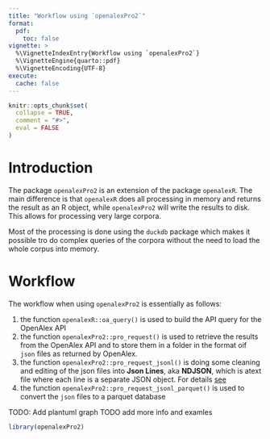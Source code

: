 ```yaml
---
title: "Workflow using `openalexPro2`"
format:
  pdf:
    toc: false
vignette: >
  %\VignetteIndexEntry{Workflow using `openalexPro2`}
  %\VignetteEngine{quarto::pdf}
  %\VignetteEncoding{UTF-8}
execute: 
  cache: false
---
```


```r
knitr::opts_chunk$set(
  collapse = TRUE,
  comment = "#>",
  eval = FALSE
)
```

# Introduction

The package `openalexPro2` is an extension of the package `openalexR`. The main difference is that `openalexR` does all processing in memory and returns the result as an R object, while `openalexPro2` will write the results to disk. This allows for processing very large corpora.

Most of the processing is done using the `duckdb` package which makes it possible tro do complex queries of the corpora without the need to load the whole corpus into memory.

# Workflow

The workflow when using `openalexPro2` is essentially as follows:

1. the function `openalexR::oa_query()` is used to build the API query for the OpenAlex API
2. the function `openalexPro2::pro_request()` is used to retrieve the results from the OpenAlex API and to store them in a folder in the format oif `json` files as returned by OpenAlex.
3. the function `openalexPro2::pro_request_jsonl()` is doing some cleaning and editing of the json files into **Json Lines**, aka **NDJSON**, which is atext file where each line is a separate JSON object. For details [see](jq.qmd)
4. the function `openalexPro2::pro_request_jsonl_parquet()` is used to convert the `json` files to a parquet database


TODO: Add plantuml graph
TODO add more info and examles


```r
library(openalexPro2)
```
